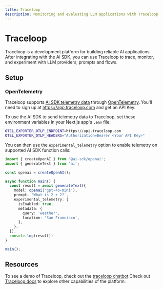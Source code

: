 ```yaml
---
title: Traceloop
description: Monitoring and evaluating LLM applications with Traceloop
---
```


# Traceloop

Traceloop is a development platform for building reliable AI applications.
After integrating with the AI SDK, you can use Traceloop to trace, monitor, and experiment with LLM providers, prompts and flows. 

## Setup

### OpenTelemetry

Traceloop supports [AI SDK telemetry data](/docs/ai-sdk-core/telemetry) through [OpenTelemetry](https://opentelemetry.io/docs/).
You'll need to sign up at https://app.traceloop.com and get an API Key.

To use the AI SDK to send telemetry data to Traceloop, set these environment variables in your Next.js app's `.env` file:

```bash
OTEL_EXPORTER_OTLP_ENDPOINT=https://api.traceloop.com
OTEL_EXPORTER_OTLP_HEADERS="Authorization=Bearer <Your API Key>"
```

You can then use the `experimental_telemetry` option to enable telemetry on supported AI SDK function calls:

```typescript
import { createOpenAI } from '@ai-sdk/openai';
import { generateText } from 'ai';

const openai = createOpenAI();

async function main() {
  const result = await generateText({
    model: openai('gpt-4o-mini'),
    prompt: 'What is 2 + 2?',
    experimental_telemetry: {
      isEnabled: true,
      metadata: {
        query: 'weather',
        location: 'San Francisco',
      },
    },
  });
  console.log(result);
}

main();
```


## Resources

To see a demo of Traceloop, check out the [traceloop chatbot](https://www.traceloop.com/docs/demo)
Check out [Traceloop docs](https://www.traceloop.com/docs) to explore other capabilities of the platform.